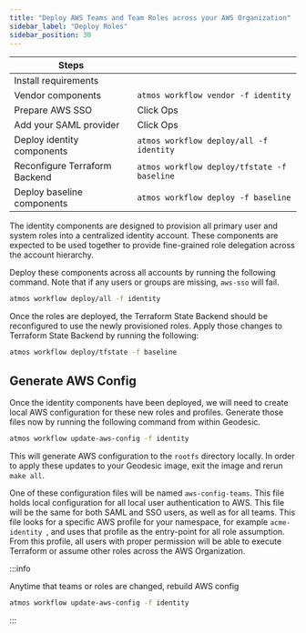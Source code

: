 ```yaml
---
title: "Deploy AWS Teams and Team Roles across your AWS Organization"
sidebar_label: "Deploy Roles"
sidebar_position: 30
---
```


| Steps                         |                                             |
| ----------------------------- | ------------------------------------------- |
| Install requirements          |                                             |
| Vendor components             | `atmos workflow vendor -f identity`         |
| Prepare AWS SSO               | Click Ops                                   |
| Add your SAML provider        | Click Ops                                   |
| Deploy identity components    | `atmos workflow deploy/all -f identity`     |
| Reconfigure Terraform Backend | `atmos workflow deploy/tfstate -f baseline` |
| Deploy baseline components    | `atmos workflow deploy -f baseline`         |

The identity components are designed to provision all primary user and system roles into a centralized identity account.
These components are expected to be used together to provide fine-grained role delegation across the account hierarchy.

Deploy these components across all accounts by running the following command. Note that if any users or groups are
missing, `aws-sso` will fail.

```bash
atmos workflow deploy/all -f identity
```

Once the roles are deployed, the Terraform State Backend should be reconfigured to use the newly provisioned roles.
Apply those changes to Terraform State Backend by running the following:

```bash
atmos workflow deploy/tfstate -f baseline
```

## Generate AWS Config

Once the identity components have been deployed, we will need to create local AWS configuration for these new roles and
profiles. Generate those files now by running the following command from within Geodesic.

```bash
atmos workflow update-aws-config -f identity
```

This will generate AWS configuration to the `rootfs` directory locally. In order to apply these updates to your Geodesic
image, exit the image and rerun `make all`.

One of these configuration files will be named `aws-config-teams`. This file holds local configuration for all local
user authentication to AWS. This file will be the same for both SAML and SSO users, as well as for all teams. This file
looks for a specific AWS profile for your namespace, for example `acme-identity `, and uses that profile as the
entry-point for all role assumption. From this profile, all users with proper permission will be able to execute
Terraform or assume other roles across the AWS Organization.

:::info

Anytime that teams or roles are changed, rebuild AWS config

```bash
atmos workflow update-aws-config -f identity
```

:::
